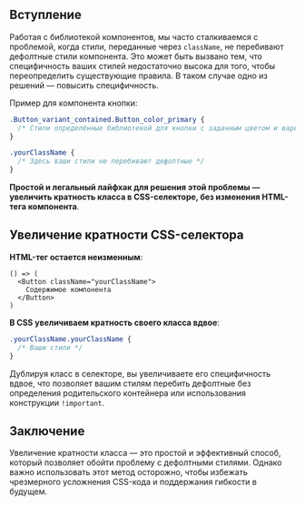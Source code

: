 ## Вступление

Работая с библиотекой компонентов, мы часто сталкиваемся с проблемой, когда стили,
переданные через `className`, не перебивают дефолтные стили компонента. Это может быть вызвано тем,
что специфичность ваших стилей недостаточно высока для того, чтобы переопределить существующие правила.
В таком случае одно из решений — повысить специфичность.

Пример для компонента кнопки:
```css
.Button_variant_contained.Button_color_primary {
  /* Стили определённые библиотекой для кнопки с заданным цветом и вариантом */
}

.yourClassName {
  /* Здесь ваши стили не перебивают дефолтные */
}
```

**Простой и легальный лайфхак для решения этой проблемы — увеличить кратность класса в CSS-селекторе,
без изменения HTML-тега компонента**.

## Увеличение кратности СSS-селектора

**HTML-тег остается неизменным**:

```tsx
() => (
  <Button className="yourClassName">
    Содержимое компонента
  </Button>
)
```

**В CSS увеличиваем кратность своего класса вдвое**:

```css
.yourClassName.yourClassName {
  /* Ваши стили */
}
```

Дублируя класс в селекторе, вы увеличиваете его специфичность вдвое, что позволяет вашим стилям перебить дефолтные
без определения родительского контейнера или использования конструкции `!important`.

## Заключение

Увеличение кратности класса — это простой и эффективный способ, который позволяет обойти проблему с дефолтными стилями.
Однако важно использовать этот метод осторожно, чтобы избежать чрезмерного усложнения CSS-кода и поддержания
гибкости в будущем.
